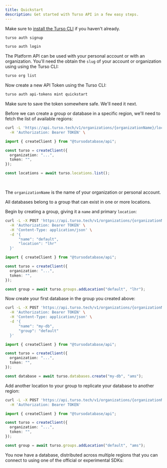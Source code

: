 ```yaml
---
title: Quickstart
description: Get started with Turso API in a few easy steps.
---
```


<Steps>

<Step title="Signup or Login using the Turso CLI">

Make sure to [install the Turso CLI](/cli/installation) if you haven't
already.

<CodeGroup>

```bash Signup
turso auth signup
```

```bash Login
turso auth login
```

</CodeGroup>

</Step>

<Step title="Retrieve your account or organization slug">

The Platform API can be used with your personal account or with an organization. You'll need the obtain the `slug` of your account or organization using using the Turso CLI:

```bash
turso org list
```

</Step>

<Step title="Create a new Platform API Token">

Now create a new API Token using the Turso CLI:

```bash
turso auth api-tokens mint quickstart
```

<Info>

Make sure to save the token somewhere safe. We'll need it next.

</Info>

</Step>

<Step title="Fetch available Locations">

Before we can create a group or database in a specific region, we'll need to fetch the list of available regions:

<CodeGroup>

```bash cURL
curl -L 'https://api.turso.tech/v1/organizations/{organizationName}/locations' \
  -H 'Authorization: Bearer TOKEN' \
```

```ts Node.js
import { createClient } from "@tursodatabase/api";

const turso = createClient({
  organization: "...",
  token: "",
});

const locations = await turso.locations.list();
```

</CodeGroup>

<br />

<Info>

The `organizationName` is the name of your organization or personal account.

</Info>

</Step>

<Step title="Create a Group">

All databases belong to a group that can exist in one or more locations.

Begin by creating a group, giving it a `name` and primary `location`:

<CodeGroup>

```bash cURL
curl -L -X POST 'https://api.turso.tech/v1/organizations/{organizationName}/groups' \
  -H 'Authorization: Bearer TOKEN' \
  -H 'Content-Type: application/json' \
  -d '{
      "name": "default",
      "location": "lhr"
  }'
```

```ts Node.js
import { createClient } from "@tursodatabase/api";

const turso = createClient({
  organization: "...",
  token: "",
});

const group = await turso.groups.addLocation("default", "lhr");
```

</CodeGroup>

</Step>

<Step title="Create a Database">

Now create your first database in the group you created above:

<CodeGroup>

```bash cURL
curl -L -X POST 'https://api.turso.tech/v1/organizations/{organizationName}/databases' \
  -H 'Authorization: Bearer TOKEN' \
  -H 'Content-Type: application/json' \
  -d '{
      "name": "my-db",
      "group": "default"
  }'
```

```ts Node.js
import { createClient } from "@tursodatabase/api";

const turso = createClient({
  organization: "...",
  token: "",
});

const database = await turso.databases.create("my-db", "ams");
```

</CodeGroup>

</Step>

<Step title="Replicate Database to another region">

Add another location to your group to replicate your database to another region:

<CodeGroup>

```bash cURL
curl -L -X POST 'https://api.turso.tech/v1/organizations/{organizationName}/groups/{groupName}/locations/{location}' \
  -H 'Authorization: Bearer TOKEN'
```

```ts Node.js
import { createClient } from "@tursodatabase/api";

const turso = createClient({
  organization: "...",
  token: "",
});

const group = await turso.groups.addLocation("default", "ams");
```

</CodeGroup>

</Step>

<Step title="Connect to your database">

You now have a database, distributed across multiple regions that you can connect to using one of the official or experimental SDKs:

<Snippet file="all-sdks.mdx" />

</Step>

</Steps>
